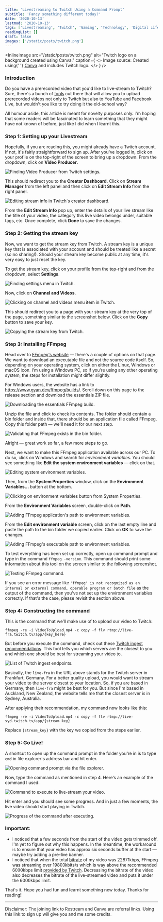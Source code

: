 ```yaml
---
title: 'Livestreaming to Twitch Using a Command Prompt'
subtitle: 'Fancy something different today?'
date: '2020-10-13'
lastmod: '2020-10-13'
tags: ['Livestreaming', 'Twitch', 'Gaming', 'Technology', 'Digital Life', 'Command Line']
readingList: []
draft: false
images: ['/static/posts/twitch.png']
---
```


<InlineImage
  src="/static/posts/twitch.png"
  alt="Twitch logo on a background created using Canva."
  caption={
    <>
      Image source: Created using{' '}
      <a href="https://www.canva.com/join/goldfish-dices-knapsack">Canva</a> and includes Twitch
      logo.
    </>
  }
/>

### Introduction

Do you have a prerecorded video that you'd like to live-stream to Twitch? Sure, there's a bunch of [tools](https://restream.io/join/X49X5) out there that will allow you to upload prerecorded videos not only to Twitch but also to YouTube and Facebook Live, but wouldn't you like to try doing it the old-school way?

All humour aside, this article is meant for novelty purposes only. I'm hoping that some readers will be fascinated to learn something that they might have not known of before, just like I did when I learnt this.

### Step 1: Setting up your Livestream

Hopefully, if you are reading this, you might already have a Twitch account. If not, it's fairly straightforward to sign up. After you've logged in, click on your profile on the top-right of the screen to bring up a dropdown. From the dropdown, click on **Video Producer**.

![Finding Video Producer from Twitch settings.](/static/posts/1_g6fPTMzyh8WgiR2jFNlO4A.png)

This should redirect you to the **Creator Dashboard**. Click on **Stream Manager** from the left panel and then click on **Edit Stream Info** from the right panel.

![Editing stream info in Twitch's creator dashboard.](/static/posts/1_3b-TrvvWd0PKXuon0eq6EQ.png)

From the **Edit Stream Info** pop up, enter the details of your live stream like the title of your video, the category this live video belongs under, suitable tags, etc. Once complete, click **Done** to save the changes.

### Step 2: Getting the stream key

Now, we want to get the stream key from Twitch. A stream key is a unique key that is associated with your account and should be treated like a secret (so no sharing!). Should your stream key become public at any time, it's very easy to just reset the key.

To get the stream key, click on your profile from the top-right and from the dropdown, select **Settings**.

![Finding settings menu in Twitch.](/static/posts/1_fmGUqGTHToCGr5Es9SEBUg.png)

Now, click on **Channel and Videos**.

![Clicking on channel and videos menu item in Twitch.](/static/posts/1_4Muk5-mPRLk-tWn3pJA_Sg.png)

This should redirect you to a page with your stream key at the very top of the page, something similar to the screenshot below. Click on the **Copy** button to save your key.

![Copying the stream key from Twitch.](/static/posts/1_wpENUx3vPvTpsMlIX2bvhA.png)

### Step 3: Installing FFmpeg

Head over to [FFmpeg's website](https://ffmpeg.org/download.html) — there's a couple of options on that page. We want to download an executable file and not the source code itself. So, depending on your operating system, click on either the Linux, Windows or macOS icon. I'm using a Windows PC, so if you're using any other operating system, the steps for installation might differ slightly.

For Windows users, the website has a link to https://www.gyan.dev/ffmpeg/builds/. Scroll down on this page to the release section and download the essentials ZIP file.

![Downloading the essentials FFmpeg build.](/static/posts/1_xqt-D6LNVngX_R5POg8PVQ.png)

Unzip the file and click to check its contents. The folder should contain a bin folder and inside that, there should be an application file called FFmpeg. Copy this folder path — we'll need it for our next step.

![Validating that FFmpeg exists in the bin folder.](/static/posts/1_5O5hYrjaUK7-R6YalTOOPg.png)

Alright — great work so far, a few more steps to go.

Next, we want to make this FFmpeg application available across our PC. To do so, click on Windows and search for _environment variables_. You should see something like **Edit the system environment variables** — click on that.

![Editing system environment variables.](/static/posts/1_xhLRrq5l5Y8RZuKpidvO9w.png)

Then, from the **System Properties** window, click on the **Environment Variables…** button at the bottom.

![Clicking on environment variables button from System Properties.](/static/posts/1_0LVDA4SBqDMO-uMdqyUOVw.png)

From the **Environment Variables** screen, double-click on **Path**.

![Adding FFmpeg application's path to environment variables.](/static/posts/1_cCJNmzNrYShmWz1UWenbtA.png)

From the **Edit environment variable** screen, click on the last empty line and paste the path to the bin folder we copied earlier. Click on **OK** to save the changes.

![Adding FFmpeg's executable path to environment variables.](/static/posts/1_xn3prNiFqET6veMJ33uzBg.png)

To test everything has been set up correctly, open up command prompt and type in the command `ffmpeg -version`. This command should print some information about this tool on the screen similar to the following screenshot.

![Testing FFmpeg command.](/static/posts/1_r1JilO0wSvB0aEYP5I6OrA.png)

If you see an error message like `'ffmpeg' is not recognized as an internal or external command, operable program or batch file` as the output of the command, then you've not set up the environment variables correctly. If that's the case, please revisit the section above.

### Step 4: Constructing the command

This is the command that we'll make use of to upload our video to Twitch:

```shell
ffmpeg -re -i VideoToUpload.mp4 -c copy -f flv rtmp://live-fra.twitch.tv/app/{key_here}
```

But before you execute the command, check out these [Twitch ingest recommendations](https://stream.twitch.tv/ingests/). This tool tells you which servers are the closest to you and which one should be best for streaming your video to.

![List of Twitch ingest endpoints.](/static/posts/1_tbvwqpoh9nYbTyJh93HgFg.png)

Basically, the `live-fra` in the URL above stands for the Twitch server in Frankfurt, Germany. For a better quality upload, you would want to stream your video to the server closest to your location. So, if you are based in Germany, then `live-fra` might be best for you. But since I'm based in Auckland, New Zealand, the website tells me that the closest server is in Sydney, Australia.

After applying their recommendation, my command now looks like this:

```shell
ffmpeg -re -i VideoToUpload.mp4 -c copy -f flv rtmp://live-syd.twitch.tv/app/{stream_key}
```

Replace `{stream_key}` with the key we copied from the steps earlier.

### Step 5: Go Live!

A shortcut to open up the command prompt in the folder you're in is to type `cmd` in file explorer's address bar and hit enter.

![Opening command prompt via the file explorer.](/static/posts/1_5G0jTD3PYRdrpSMMnpTzTg.gif)

Now, type the command as mentioned in step 4. Here's an example of the command I used.

![Command to execute to live-stream your video.](/static/posts/1_H79BC1oYEL4vpiiHaTS_Nw.png)

Hit enter and you should see some progress. And in just a few moments, the live video should start playing in Twitch.

![Progress of the command after executing.](/static/posts/1_9j8IeQ1ZB13e-YcGtqmbBA.png)

### Important:

- I noticed that a few seconds from the start of the video gets trimmed off. I'm yet to figure out why this happens. In the meantime, the workaround is to ensure that your video has approx six seconds buffer at the start —maybe try adding a pre-live banner.
- I noticed that when the total [bitrate](https://filmora.wondershare.com/video-editing-tips/what-is-video-bitrate.html) of my video was 22871kbps, FFmpeg was streaming over 19800kbits/s which is way above the recommended 6000kbps limit [provided by Twitch](https://help.twitch.tv/s/article/guide-to-broadcast-health-and-using-twitch-inspector?language=en_US). Decreasing the bitrate of the video also decreases the bitrate of the live-streamed video and puts it under the 6000kbps limit.

That's it. Hope you had fun and learnt something new today. Thanks for reading!

<hr />

Disclaimer: The joining link to Restream and Canva are referral links. Using this link to sign up will give you and me some credits.
